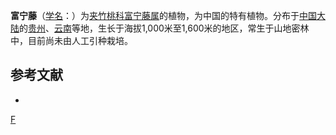 {{Speciesbox 
| taxon = Parepigynum funingense
| status = NE
| status_system = IUCN3.1
| authority =  [[蒋英_(植物学家)|Tsiang]] et P. T. Li in Acta Phytotax.
}}

'''富宁藤'''（[[学名|学名]]：{{lang|la|''Parepigynum funingense''}}）为[[夹竹桃科|夹竹桃科]][[富宁藤属|富宁藤属]]的植物，为中国的特有植物。分布于[[中国大陆|中国大陆]]的[[贵州|贵州]]、[[云南|云南]]等地，生长于海拔1,000米至1,600米的地区，常生于山地密林中，目前尚未由人工引种栽培。

== 参考文献 ==
<div class="references-small">
* {{cite web| url =http://www.bioinfo.cn/db05/KmzwSpecies.php?action=view&id=1077| title =富宁藤| work =《中国高等植物数据库全库》| publisher =中国科学院微生物研究所| author =昆明植物研究所| accessdate =2009-02-22| deadurl =yes| archiveurl =https://web.archive.org/web/20160305050725/http://www.bioinfo.cn/db05/KmzwSpecies.php?action=view&id=1077| archivedate =2016-03-05}}
</div>
{{Taxonbar|from=Q1023527}}

[[Category:富宁藤属|F]]
